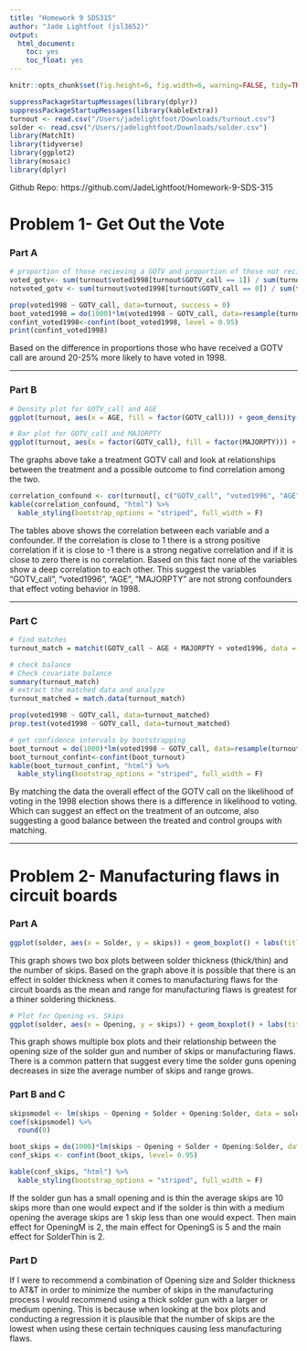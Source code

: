 ```yaml
---
title: "Homework 9 SDS315"
author: "Jade Lightfoot (jsl3652)"
output:
  html_document:
    toc: yes
    toc_float: yes
---
```

```r
knitr::opts_chunk$set(fig.height=6, fig.width=6, warning=FALSE, tidy=TRUE, tidy.opts=list(width.cutoff=60))

suppressPackageStartupMessages(library(dplyr))
suppressPackageStartupMessages(library(kableExtra))
turnout <- read.csv("/Users/jadelightfoot/Downloads/turnout.csv")
solder <- read.csv("/Users/jadelightfoot/Downloads/solder.csv")
library(MatchIt)
library(tidyverse)
library(ggplot2)
library(mosaic)
library(dplyr)
```

Github Repo: https://github.com/JadeLightfoot/Homework-9-SDS-315


# **Problem 1- Get Out the Vote** #
### **Part A**

```r
# proportion of those recieving a GOTV and proportion of those not recieving a GOTV 
voted_gotv<- sum(turnout$voted1998[turnout$GOTV_call == 1]) / sum(turnout$GOTV_call == 1)
notvoted_gotv <- sum(turnout$voted1998[turnout$GOTV_call == 0]) / sum(turnout$GOTV_call == 0)

prop(voted1998 ~ GOTV_call, data=turnout, success = 0)
boot_voted1998 = do(1000)*lm(voted1998 ~ GOTV_call, data=resample(turnout))
confint_voted1998<-confint(boot_voted1998, level = 0.95)
print(confint_voted1998)
```
Based on the difference in proportions those who have received a GOTV call are around 20-25% more likely to have voted in 1998. 

***

### **Part B**

```r

# Density plot for GOTV_call and AGE
ggplot(turnout, aes(x = AGE, fill = factor(GOTV_call))) + geom_density(alpha = 0.5) + labs(title = "GOTV Call vs. Age", x = "Age", y = "Density")

# Bar plot for GOTV_call and MAJORPTY
ggplot(turnout, aes(x = factor(GOTV_call), fill = factor(MAJORPTY))) + geom_bar(position = "dodge") + labs(title = "GOTV Call vs. Major Party", x = "GOTV_call", y = "Count")

```


The graphs above take a treatment GOTV call and look at relationships between the treatment and a possible outcome to find correlation among the two. 
```r
correlation_confound <- cor(turnout[, c("GOTV_call", "voted1996", "AGE", "MAJORPTY")])
kable(correlation_confound, "html") %>%
  kable_styling(bootstrap_options = "striped", full_width = F) 

```

The tables above shows the correlation between each variable and a confounder. If the correlation is close to 1 there is a strong positive correlation if it is close to -1 there is a strong negative correlation and if it is close to zero there is no correlation. Based on this fact none of the variables show a deep correlation to each other. This suggest the variables "GOTV_call", "voted1996", "AGE", "MAJORPTY" are not strong confounders that effect voting behavior in 1998. 

***

### **Part C**

```r
# find matches
turnout_match = matchit(GOTV_call ~ AGE + MAJORPTY + voted1996, data = turnout, ratio=5)

# check balance
# Check covariate balance
summary(turnout_match)
# extract the matched data and analyze
turnout_matched = match.data(turnout_match)

prop(voted1998 ~ GOTV_call, data=turnout_matched)
prop.test(voted1998 ~ GOTV_call, data=turnout_matched)

```

```r

# get confidence intervals by bootstrapping
boot_turnout = do(1000)*lm(voted1998 ~ GOTV_call, data=resample(turnout_matched))
boot_turnout_confint<-confint(boot_turnout)
kable(boot_turnout_confint, "html") %>%
  kable_styling(bootstrap_options = "striped", full_width = F) 

``` 



By matching the data the overall effect of the GOTV call on the likelihood of voting in the 1998 election shows there is a difference in likelihood to voting. Which can suggest an effect on the treatment of an outcome, also suggesting a good balance between the treated and control groups with matching. 

***


# **Problem 2- Manufacturing flaws in circuit boards** #
### **Part A**

```r
ggplot(solder, aes(x = Solder, y = skips)) + geom_boxplot() + labs(title = "Relationship Between Solder Thickness and Number of Skips", x = "Solder Thickness (Thick, Thin)", y = "Number of Skips")

```


This graph shows two box plots between solder thickness (thick/thin) and the number of skips. Based on the graph above it is possible that there is an effect in solder thickness when it comes to manufacturing flaws for the circuit boards as the mean and range for manufacturing flaws is greatest for a thiner soldering thickness. 


```r
# Plot for Opening vs. Skips
ggplot(solder, aes(x = Opening, y = skips)) + geom_boxplot() + labs(title = "Relationship Between Opening Size and Number of Skips", x = "Opening Size (Small, Medium, Large)", y = "Number of Skips")


```


This graph shows multiple box plots and their relationship between the opening size of the solder gun and number of skips or manufacturing flaws. There is a common pattern that suggest every time the solder guns opening decreases in size the average number of skips and range grows. 

### **Part B and C**
```r
skipsmodel <- lm(skips ~ Opening + Solder + Opening:Solder, data = solder)
coef(skipsmodel) %>%
  round(0)
```

```r
boot_skips = do(1000)*lm(skips ~ Opening + Solder + Opening:Solder, data = resample(solder))
conf_skips <- confint(boot_skips, level= 0.95)

kable(conf_skips, "html") %>%
  kable_styling(bootstrap_options = "striped", full_width = F) 

```


If the solder gun has a small opening and is thin the average skips are 10 skips more than one would expect and if the solder is thin with a medium opening the average skips are 1 skip less than one would expect. Then main effect for OpeningM is 2, the main effect for OpeningS is 5 and the main effect for SolderThin is 2. 

### **Part D**

If I were to recommend a combination of Opening size and Solder thickness to AT&T in order to minimize the number of skips in the manufacturing process I would recommend using a thick solder gun with a larger or medium opening. This is because when looking at the box plots and conducting a regression it is plausible that the number of skips are the lowest when using these certain techniques causing less manufacturing flaws.  
